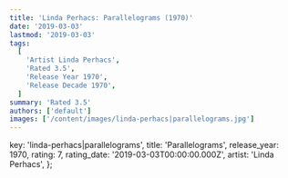 ```yaml
---
title: 'Linda Perhacs: Parallelograms (1970)'
date: '2019-03-03'
lastmod: '2019-03-03'
tags:
  [
    'Artist Linda Perhacs',
    'Rated 3.5',
    'Release Year 1970',
    'Release Decade 1970',
  ]
summary: 'Rated 3.5'
authors: ['default']
images: ['/content/images/linda-perhacs|parallelograms.jpg']
---
```


  key: 'linda-perhacs|parallelograms',
  title: 'Parallelograms',
  release_year: 1970,
  rating: 7,
  rating_date: '2019-03-03T00:00:00.000Z',
  artist: 'Linda Perhacs',
};

<MusicRating data={data} />

